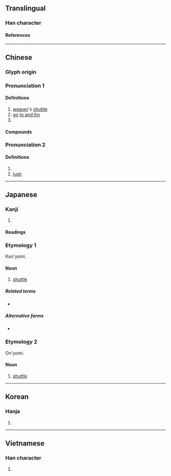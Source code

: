 {{character info}}
==Translingual==

===Han character===
{{Han char|rn=75|rad=木|as=07|sn=11|four=43947|canj=DICE|ids=⿰木夋}}

====References====
{{Han ref|kx=0530.170|dkj=14878|dj=0918.140|hdz=21222.070|uh=68AD}}

----

==Chinese==
{{zh-forms}}

===Glyph origin===
{{Han etym}}

===Pronunciation 1===
{{zh-pron
|m=suō
|c=so1
|mn=so/qz:so͘
|mn-t=so1
|mc=y
|oc=y
|ma=
|cat=n,v,cls
}}

====Definitions====
{{zh-hanzi}}

# [[weaver]]'s [[shuttle]]
# [[go]] [[to and fro]]
# {{zh-classifier|[[shuttles]] of [[threads]]}}

====Compounds====
{{zh-der|似箭如梭|多梭|太空梭|日月如梭|梭子蟹|擲梭|梭微子|攛梭|投梭折齒|投梭|投梭之拒|穿梭外交|穿梭|歲月如梭|梭梭|拋梭|梭子|梭魚|梭巡|梭槍|梭哈|鶯梭}}

===Pronunciation 2===
{{zh-pron
|m=xùn
|cat=n,a
}}

====Definitions====
{{zh-hanzi}}

# {{taxlink|Populus euphratica|species}}
# [[lush]]

----

==Japanese==

===Kanji===
{{ja-kanji|grade=|rs=木07}}

# {{rfdef|ja|sort=木07}}

====Readings====
{{ja-readings
|goon=さ
|kanon=さ
|kun=ひ
}}

===Etymology 1===
{{ja-kanjitab|ひ|yomi=k}}
Kun'yomi.

====Noun====
{{ja-noun|ひ}}

# {{lb|ja|weaving|sort=ひ}} [[shuttle]]

=====Related terms=====
* {{ja-r|筬|おさ}}

=====Alternative forms=====
* {{l|ja|杼}}

===Etymology 2===
{{ja-kanjitab|さ|yomi=o}}
On'yomi.

====Noun====
{{ja-noun|さ}}

# {{lb|ja|weaving|sort=さ}} [[shuttle]]

----

==Korean==

===Hanja===
{{ko-hanja|사}}

# {{rfdef|ko|sort=木07}}

----

==Vietnamese==

===Han character===
{{vi-readings|rs=木07|reading=thoi}}

# {{rfdef|vi|sort=木07}}